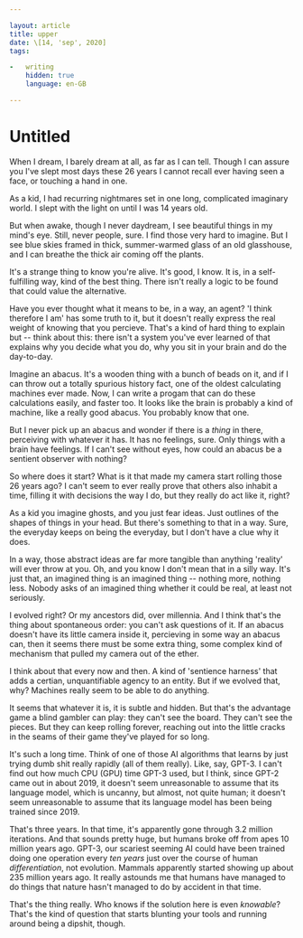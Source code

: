 ```yaml
---

layout: article
title: upper
date: \[14, 'sep', 2020]
tags:

-   writing
    hidden: true
    language: en-GB

---
```


# Untitled

When I dream, I barely dream at all, as far as I can tell. Though I can assure you I've slept most days these 26 years I cannot recall ever having seen a face, or touching a hand in one.

As a kid, I had recurring nightmares set in one long, complicated imaginary world. I slept with the light on until I was 14 years old.

But when awake, though I never daydream, I see beautiful things in my mind's eye. Still, never people, sure. I find those very hard to imagine. But I see blue skies framed in thick, summer-warmed glass of an old glasshouse, and I can breathe the thick air coming off the plants.

It's a strange thing to know you're alive. It's good, I know. It is, in a self-fulfilling way, kind of the best thing. There isn't really a logic to be found that could value the alternative.

Have you ever thought what it means to be, in a way, an agent? 'I think therefore I am' has some truth to it, but it doesn't really express the real weight of knowing that you percieve. That's a kind of hard thing to explain but -- think about this: there isn't a system you've ever learned of that explains why you decide what you do, why you sit in your brain and do the day-to-day.

Imagine an abacus. It's a wooden thing with a bunch of beads on it, and if I can throw out a totally spurious history fact, one of the oldest calculating machines ever made. Now, I can write a progam that can do these calculations easily, and faster too. It looks like the brain is probably a kind of machine, like a really good abacus. You probably know that one.

But I never pick up an abacus and wonder if there is a _thing_ in there, perceiving with whatever it has. It has no feelings, sure. Only things with a brain have feelings. If I can't see without eyes, how could an abacus be a sentient observer with nothing?

So where does it start? What is it that made my camera start rolling those 26 years ago? I can't seem to ever really prove that others also inhabit a time, filling it with decisions the way I do, but they really do act like it, right?

As a kid you imagine ghosts, and you just fear ideas. Just outlines of the shapes of things in your head. But there's something to that in a way. Sure, the everyday keeps on being the everyday, but I don't have a clue why it does.

In a way, those abstract ideas are far more tangible than anything 'reality' will ever throw at you. Oh, and you know I don't mean that in a silly way. It's just that, an imagined thing is an imagined thing -- nothing more, nothing less. Nobody asks of an imagined thing whether it could be real, at least not seriously.

I evolved right? Or my ancestors did, over millennia. And I think that's the thing about spontaneous order: you can't ask questions of it. If an abacus doesn't have its little camera inside it, percieving in some way an abacus can, then it seems there must be some extra thing, some complex kind of mechanism that pulled my camera out of the ether.

I think about that every now and then. A kind of 'sentience harness' that adds a certian, unquantifiable agency to an entity. But if we evolved that, why? Machines really seem to be able to do anything.

It seems that whatever it is, it is subtle and hidden. But that's the advantage game a blind gambler can play: they can't see the board. They can't see the pieces. But they can keep rolling forever, reaching out into the little cracks in the seams of their game they've played for so long.

It's such a long time. Think of one of those AI algorithms that learns by just trying dumb shit really rapidly (all of them really). Like, say, GPT-3. I can't find out how much CPU (GPU) time GPT-3 used, but I think, since GPT-2 came out in about 2019, it doesn't seem unreasonable to assume that its language model, which is uncanny, but almost, not quite human; it doesn't seem unreasonable to assume that its language model has been being trained since 2019.

That's three years. In that time, it's apparently gone through 3.2 million iterations. And that sounds pretty huge, but humans broke off from apes 10 million years ago. GPT-3, our scariest seeming AI could have been trained doing one operation every _ten years_ just over the course of human _differentiation_, not evolution. Mammals apparently started showing up about 235 million years ago. It really astounds me that humans have managed to do things that nature hasn't managed to do by accident in that time.

That's the thing really. Who knows if the solution here is even _knowable_? That's the kind of question that starts blunting your tools and running around being a dipshit, though.
